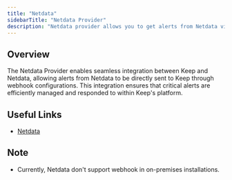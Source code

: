 ```yaml
---
title: "Netdata"
sidebarTitle: "Netdata Provider"
description: "Netdata provider allows you to get alerts from Netdata via webhooks."
---
```


## Overview

The Netdata Provider enables seamless integration between Keep and Netdata, allowing alerts from Netdata to be directly sent to Keep through webhook configurations. This integration ensures that critical alerts are efficiently managed and responded to within Keep's platform.

<AutoGeneratedSnippet />

## Useful Links

- [Netdata](https://www.netdata.cloud/)

## Note

- Currently, Netdata don't support webhook in on-premises installations.
